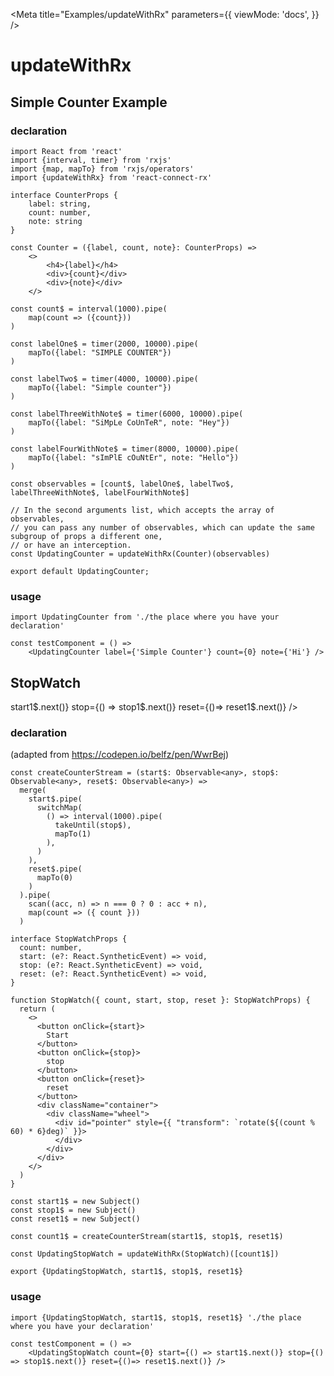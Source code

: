 
<Meta
  title="Examples/updateWithRx"
  parameters={{
    viewMode: 'docs',
  }}
/>

# updateWithRx

## Simple Counter Example

<Canvas>
  <Story name="Counter">
    <UpdatingCounter label={'Simple Counter'} count={0} note={'Hi'} />
   </Story>
</Canvas>

### declaration
```tsx
import React from 'react'
import {interval, timer} from 'rxjs'
import {map, mapTo} from 'rxjs/operators'
import {updateWithRx} from 'react-connect-rx'

interface CounterProps {
    label: string,
    count: number,
    note: string
}

const Counter = ({label, count, note}: CounterProps) =>
    <>
        <h4>{label}</h4>
        <div>{count}</div>
        <div>{note}</div>
    </>

const count$ = interval(1000).pipe(
    map(count => ({count}))
)

const labelOne$ = timer(2000, 10000).pipe(
    mapTo({label: "SIMPLE COUNTER"})
)

const labelTwo$ = timer(4000, 10000).pipe(
    mapTo({label: "Simple counter"})
)

const labelThreeWithNote$ = timer(6000, 10000).pipe(
    mapTo({label: "SiMpLe CoUnTeR", note: "Hey"})
)

const labelFourWithNote$ = timer(8000, 10000).pipe(
    mapTo({label: "sImPlE cOuNtEr", note: "Hello"})
)

const observables = [count$, labelOne$, labelTwo$, labelThreeWithNote$, labelFourWithNote$]

// In the second arguments list, which accepts the array of observables,
// you can pass any number of observables, which can update the same subgroup of props a different one,
// or have an interception.
const UpdatingCounter = updateWithRx(Counter)(observables)

export default UpdatingCounter;
```
### usage
```tsx
import UpdatingCounter from './the place where you have your declaration'

const testComponent = () =>
    <UpdatingCounter label={'Simple Counter'} count={0} note={'Hi'} />

```

## StopWatch

<Canvas>
  <Story name="StopWatch">
    <UpdatingStopWatch count={0} start={() => start1$.next()} stop={() => stop1$.next()} reset={()=> reset1$.next()} />
   </Story>
</Canvas>

### declaration
(adapted from https://codepen.io/belfz/pen/WwrBej)
```tsx
const createCounterStream = (start$: Observable<any>, stop$: Observable<any>, reset$: Observable<any>) =>
  merge(
    start$.pipe(
      switchMap(
        () => interval(1000).pipe(
          takeUntil(stop$),
          mapTo(1)
        ),
      )
    ),
    reset$.pipe(
      mapTo(0)
    )
  ).pipe(
    scan((acc, n) => n === 0 ? 0 : acc + n),
    map(count => ({ count }))
  )

interface StopWatchProps {
  count: number,
  start: (e?: React.SyntheticEvent) => void,
  stop: (e?: React.SyntheticEvent) => void,
  reset: (e?: React.SyntheticEvent) => void,
}

function StopWatch({ count, start, stop, reset }: StopWatchProps) {
  return (
    <>
      <button onClick={start}>
        Start
      </button>
      <button onClick={stop}>
        stop
      </button>
      <button onClick={reset}>
        reset
      </button>
      <div className="container">
        <div className="wheel">
          <div id="pointer" style={{ "transform": `rotate(${(count % 60) * 6}deg)` }}>
          </div>
        </div>
      </div>
    </>
  )
}

const start1$ = new Subject()
const stop1$ = new Subject()
const reset1$ = new Subject()

const count1$ = createCounterStream(start1$, stop1$, reset1$)

const UpdatingStopWatch = updateWithRx(StopWatch)([count1$])

export {UpdatingStopWatch, start1$, stop1$, reset1$}
```

### usage
```tsx
import {UpdatingStopWatch, start1$, stop1$, reset1$} './the place where you have your declaration'

const testComponent = () =>
    <UpdatingStopWatch count={0} start={() => start1$.next()} stop={() => stop1$.next()} reset={()=> reset1$.next()} />
```
